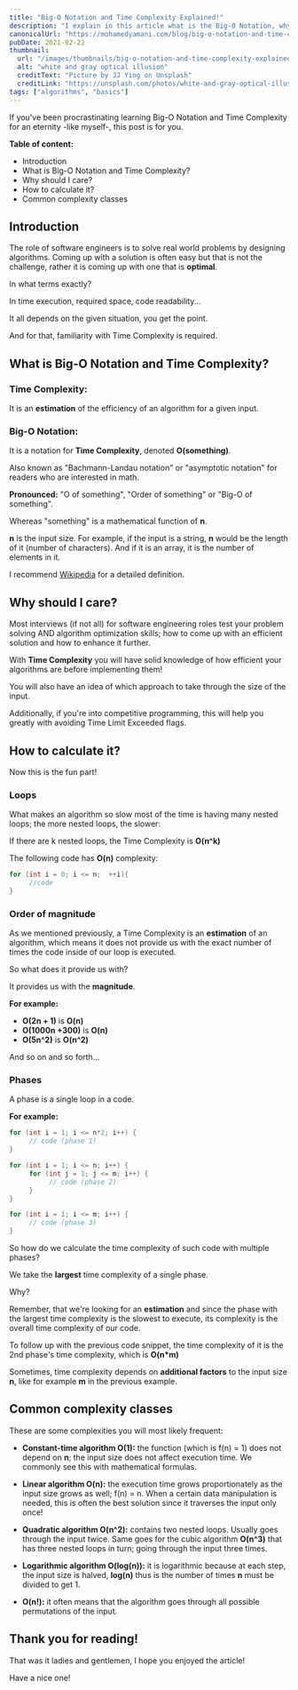 ```yaml
---
title: "Big-O Notation and Time Complexity Explained!"
description: "I explain in this article what is the Big-O Notation, why it is important for engineers and the estimation of some common logic."
canonicalUrl: "https://mohamedyamani.com/blog/big-o-notation-and-time-complexity-explained/"
pubDate: 2021-02-22
thumbnail:
  url: "/images/thumbnails/big-o-notation-and-time-complexity-explained.jpg"
  alt: "white and gray optical illusion"
  creditText: "Picture by JJ Ying on Unsplash"
  creditLink: "https://unsplash.com/photos/white-and-gray-optical-illusion-7JX0-bfiuxQ?utm_medium=referral&utm_source=mohamedyamani.com"
tags: ["algorithms", "basics"]
---
```


If you've been procrastinating learning Big-O Notation and Time Complexity for an eternity -like myself-, this post is for you.

**Table of content:**

- Introduction
- What is Big-O Notation and Time Complexity?
- Why should I care?
- How to calculate it?
- Common complexity classes

## Introduction

The role of software engineers is to solve real world problems by designing algorithms. Coming up with a solution is often easy but that is not the challenge, rather it is coming up with one that is **optimal**.

In what terms exactly?

In time execution, required space, code readability...

It all depends on the given situation, you get the point.

And for that, familiarity with Time Complexity is required.

## What is Big-O Notation and Time Complexity?

### Time Complexity:

It is an **estimation** of the efficiency of an algorithm for a given input.

### Big-O Notation:

It is a notation for **Time Complexity**, denoted **O(something)**.

Also known as "Bachmann-Landau notation" or "asymptotic notation" for readers who are interested in math.

**Pronounced:** "O of something", "Order of something" or "Big-O of something".

Whereas "something" is a mathematical function of **n**.

**n** is the input size. For example, if the input is a string, **n** would be the length of it (number of characters). And if it is an array, it is the number of elements in it.

I recommend [Wikipedia](https://en.wikipedia.org/wiki/Bachmann-Landau_notation) for a detailed definition.

## Why should I care?

Most interviews (if not all) for software engineering roles test your problem solving AND algorithm optimization skills; how to come up with an efficient solution and how to enhance it further.

With **Time Complexity** you will have solid knowledge of how efficient your algorithms are before implementing them!

You will also have an idea of which approach to take through the size of the input.

Additionally, if you're into competitive programming, this will help you greatly with avoiding Time Limit Exceeded flags.

## How to calculate it?

Now this is the fun part!

### Loops

What makes an algorithm so slow most of the time is having many nested loops; the more nested loops, the slower:

If there are k nested loops, the Time Complexity is **O(n^k)**

The following code has **O(n)** complexity:

```c
for (int i = 0; i <= n;  ++i){
     //code
}
```

### Order of magnitude

As we mentioned previously, a Time Complexity is an **estimation** of an algorithm, which means it does not provide us with the exact number of times the code inside of our loop is executed.

So what does it provide us with?

It provides us with the **magnitude**.

**For example:**

- **O(2n + 1)** is **O(n)**
- **O(1000n +300)** is **O(n)**
- **O(5n^2)** is **O(n^2)**

And so on and so forth...

### Phases

A phase is a single loop in a code.

**For example:**

```c
for (int i = 1; i <= n*2; i++) {
     // code (phase 1)
}

for (int i = 1; i <= n; i++) {
     for (int j = 1; j <= m; i++) {
          // code (phase 2)
     }
}

for (int i = 1; i <= m; i++) {
     // code (phase 3)
}
```

So how do we calculate the time complexity of such code with multiple phases?

We take the **largest** time complexity of a single phase.

Why?

Remember, that we're looking for an **estimation** and since the phase with the largest time complexity is the slowest to execute, its complexity is the overall time complexity of our code.

To follow up with the previous code snippet, the time complexity of it is the 2nd phase's time complexity, which is **O(n\*m)**

Sometimes, time complexity depends on **additional factors** to the input size **n**, like for example **m** in the previous example.

## Common complexity classes

These are some complexities you will most likely frequent:

- **Constant-time algorithm O(1):** the function (which is f(n) = 1) does not depend on **n**; the input size does not affect execution time. We commonly see this with mathematical formulas.

- **Linear algorithm O(n):** the execution time grows proportionately as the input size grows as well; f(n) = n. When a certain data manipulation is needed, this is often the best solution since it traverses the input only once!

- **Quadratic algorithm O(n^2):** contains two nested loops. Usually goes through the input twice. Same goes for the cubic algorithm **O(n^3)** that has three nested loops in turn; going through the input three times.

- **Logarithmic algorithm O(log(n)):** it is logarithmic because at each step, the input size is halved, **log(n)** thus is the number of times **n** must be divided to get 1.

- **O(n!):** it often means that the algorithm goes through all possible permutations of the input.

## Thank you for reading!

That was it ladies and gentlemen, I hope you enjoyed the article!

Have a nice one!
